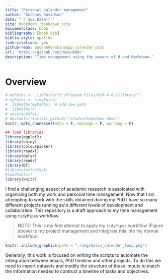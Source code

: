 ```yaml
---
title: "Personal calender management"
author: "Anthony Davidson"
date: "`r Sys.Date()`"
site: bookdown::bookdown_site
documentclass: book
bibliography: [book.bib]
biblio-style: apalike
link-citations: yes
github-repo: davan690/shinyapp_calendar_plot
url: 'http\://github.com/davan690/'
description: "Time management using the powers of R and Markdown."
---
```


# Overview {#over}

<!-- ## Libraries needed -->

```r
# myPaths <- .libPaths("C:/Program Files/R/R-4.0.1/library")
# myPaths <- c(myPaths)
# .libPaths(myPaths)  # add new path
# .libPaths()
# sessionInfo()
# devtools::install_github("rstudio/bookdown-demo")
knitr::opts_chunk$set(echo = F, message = F, warning = F)

## load libraries
library(ggplot2)
library(shiny)
library(colourpicker)
library(readxl)
library(dplyr)
library(readr)
library(DT)
#library(extrafont)
#loadfonts()
library(knitr)
```

I find a challenging aspect of academic research is assoicated with organising both my work and personal time management. Now that I am attempting to work with the skills obtained during my PhD I have so many different projects running at/in different levels of development and collaboration. This repository is a draft approach to my time management using `tidyPipes` workflow.

> NOTE: This is my first attempt to apply my `tidyPipes` workflow (Figure above) to my project management and integrate this into my normal workflow. 

```r
knitr::include_graphics(path = "./img/basic_calender_loop.png")
```

Generally, this work is focused on writing the scripts to automate the intergration between emails, PhD timeline and other projects. To do this we need to import datasets and modify the structure of these imputs to match the information needed to contruct a timeline of tasks and objectives.